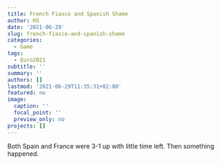 ```yaml
---
title: French Fiasco and Spanish Shame
author: HS
date: '2021-06-29'
slug: french-fiasco-and-spanish-shame
categories:
  - Game
tags:
  - Euro2021
subtitle: ''
summary: ''
authors: []
lastmod: '2021-06-29T11:35:31+02:00'
featured: no
image:
  caption: ''
  focal_point: ''
  preview_only: no
projects: []
---
```


Both Spain and France were 3-1 up with little time left. Then something happened.
